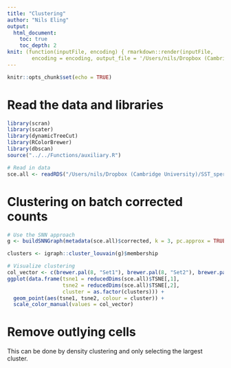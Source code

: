 ```yaml
---
title: "Clustering"
author: "Nils Eling"
output: 
  html_document:
    toc: true
    toc_depth: 2
knit: (function(inputFile, encoding) { rmarkdown::render(inputFile, 
        encoding = encoding, output_file = '/Users/nils/Dropbox (Cambridge University)/SST_spermatocytes/Analysis/10X/Preprocessing/QualityControl/Clustering.html') })
---
```


```r
knitr::opts_chunk$set(echo = TRUE)
```

# Read the data and libraries

```r
library(scran)
library(scater)
library(dynamicTreeCut)
library(RColorBrewer)
library(dbscan)
source("../../Functions/auxiliary.R")

# Read in data
sce.all <- readRDS("/Users/nils/Dropbox (Cambridge University)/SST_spermatocytes/Analysis/data/10X_data/SCE_all_BatchCorrected.rds")
```

# Clustering on batch corrected counts

```r
# Use the SNN approach
g <- buildSNNGraph(metadata(sce.all)$corrected, k = 3, pc.approx = TRUE)

clusters <- igraph::cluster_louvain(g)$membership

# Visualize clustering
col_vector <- c(brewer.pal(8, "Set1"), brewer.pal(8, "Set2"), brewer.pal(8, "Set3"), brewer.pal(8, "Set1"), brewer.pal(8, "Set2"), brewer.pal(8, "Set3"), brewer.pal(8, "Set1"), brewer.pal(8, "Set2"), brewer.pal(8, "Set3"), brewer.pal(8, "Set1"), brewer.pal(8, "Set2"), brewer.pal(8, "Set3"))
ggplot(data.frame(tsne1 = reducedDims(sce.all)$TSNE[,1],
                  tsne2 = reducedDims(sce.all)$TSNE[,2],
                  cluster = as.factor(clusters))) +
  geom_point(aes(tsne1, tsne2, colour = cluster)) +
  scale_color_manual(values = col_vector)
```

# Remove outlying cells

This can be done by density clustering and only selecting the largest cluster.

```r

```